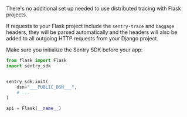 There's no additional set up needed to use distributed tracing with Flask projects.

If requests to your Flask project include the `sentry-trace` and `baggage` headers, they will be parsed automatically and the headers will also be added to all outgoing HTTP requests from your Django project.

Make sure you initialize the Sentry SDK before your app:

```python
from flask import Flask
import sentry_sdk


sentry_sdk.init(
    dsn="___PUBLIC_DSN___",
    # ...
)

api = Flask(__name__)
```
